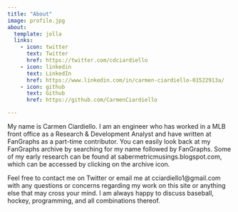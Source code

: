 ```yaml
---
title: "About"
image: profile.jpg
about:
  template: jolla
  links:
    - icon: twitter
      text: Twitter
      href: https://twitter.com/cdciardiello
    - icon: linkedin
      text: LinkedIn
      href: https://www.linkedin.com/in/carmen-ciardiello-01522913a/
    - icon: github
      text: Github
      href: https://github.com/CarmenCiardiello

---
```


My name is Carmen Ciardiello. I am an engineer who has worked in a MLB front office as a Research & Development Analyst and have written at FanGraphs as a part-time contributor. You can easily look back at my FanGraphs archive by searching for my name followed by FanGraphs. Some of my early research can be found at sabermetricmusings.blogspot.com, which can be accessed by clicking on the archive icon.  

Feel free to contact me on Twitter or email me at cciardiello1@gmail.com with any questions or concerns regarding my work on this site or anything else that may cross your mind. I am always happy to discuss baseball, hockey, programming, and all combinations thereof. 
